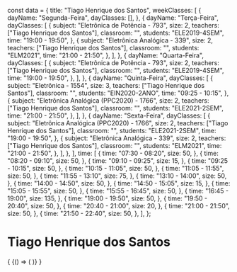 const data = {
  title: "Tiago Henrique dos Santos",
  weekClasses: [
    {
      dayName: "Segunda-Feira",
      dayClasses: [],
    },
    {
      dayName: "Terça-Feira",
      dayClasses: [
        {
          subject: "Eletrônica de Potência - 793",
          size: 2,
          teachers: ["Tiago Henrique dos Santos"],
          classroom: "",
          students: "ELE2019-4SEM",
          time: "19:00 - 19:50",
        },
        {
          subject: "Eletrônica Analógica - 339",
          size: 2,
          teachers: ["Tiago Henrique dos Santos"],
          classroom: "",
          students: "ELM2021",
          time: "21:00 - 21:50",
        },
      ],
    },
    {
      dayName: "Quarta-Feira",
      dayClasses: [
        {
          subject: "Eletrônica de Potência - 793",
          size: 2,
          teachers: ["Tiago Henrique dos Santos"],
          classroom: "",
          students: "ELE2019-4SEM",
          time: "19:00 - 19:50",
        },
      ],
    },
    {
      dayName: "Quinta-Feira",
      dayClasses: [
        {
          subject: "Eletrônica - 1554",
          size: 3,
          teachers: ["Tiago Henrique dos Santos"],
          classroom: "",
          students: "EIN2020-2ANO",
          time: "09:25 - 10:15",
        },
        {
          subject: "Eletrônica Analógica (PPC2020) - 1766",
          size: 2,
          teachers: ["Tiago Henrique dos Santos"],
          classroom: "",
          students: "ELE2021-2SEM",
          time: "21:00 - 21:50",
        },
      ],
    },
    {
      dayName: "Sexta-Feira",
      dayClasses: [
        {
          subject: "Eletrônica Analógica (PPC2020) - 1766",
          size: 2,
          teachers: ["Tiago Henrique dos Santos"],
          classroom: "",
          students: "ELE2021-2SEM",
          time: "19:00 - 19:50",
        },
        {
          subject: "Eletrônica Analógica - 339",
          size: 2,
          teachers: ["Tiago Henrique dos Santos"],
          classroom: "",
          students: "ELM2021",
          time: "21:00 - 21:50",
        },
      ],
    },
  ],
  time: [
    {
      time: "07:30 - 08:20",
      size: 50,
    },
    {
      time: "08:20 - 09:10",
      size: 50,
    },
    {
      time: "09:10 - 09:25",
      size: 15,
    },
    {
      time: "09:25 - 10:15",
      size: 50,
    },
    {
      time: "10:15 - 11:05",
      size: 50,
    },
    {
      time: "11:05 - 11:55",
      size: 50,
    },
    {
      time: "11:55 - 13:10",
      size: 75,
    },
    {
      time: "13:10 - 14:00",
      size: 50,
    },
    {
      time: "14:00 - 14:50",
      size: 50,
    },
    {
      time: "14:50 - 15:05",
      size: 15,
    },
    {
      time: "15:05 - 15:55",
      size: 50,
    },
    {
      time: "15:55 - 16:45",
      size: 50,
    },
    {
      time: "16:45 - 19:00",
      size: 135,
    },
    {
      time: "19:00 - 19:50",
      size: 50,
    },
    {
      time: "19:50 - 20:40",
      size: 50,
    },
    {
      time: "20:40 - 21:00",
      size: 20,
    },
    {
      time: "21:00 - 21:50",
      size: 50,
    },
    {
      time: "21:50 - 22:40",
      size: 50,
    },
  ],
};

# Tiago Henrique dos Santos

<div>
  {
    <BrowserOnly>
      {() => (
        <Grid
          title={data.title}
          weekClasses={data.weekClasses}
          time={data.time}
        />
      )}
    </BrowserOnly>
  }
</div>
